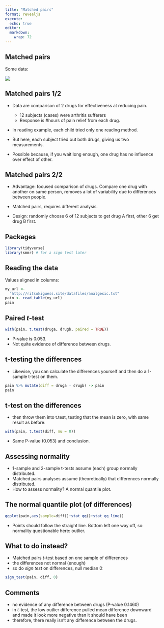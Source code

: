 ```yaml
---
title: "Matched pairs"
format: revealjs
execute:
  echo: true
editor: 
  markdown: 
    wrap: 72
---
```



## Matched pairs

Some data: 

![](Screenshot_2019-04-26_13-41-29)


## Matched pairs 1/2
- Data are comparison of 2 drugs for effectiveness at reducing pain.

     - 12 subjects (cases) were arthritis sufferers
     - Response is #hours of pain relief from each drug.
      
- In reading example, each child tried only one reading method.
- But here, each subject tried out both drugs, giving us two
measurements.
- Possible because, if you wait long enough, one drug has no influence
over effect of other.

## Matched pairs 2/2

- Advantage: focused comparison of drugs. Compare one drug with
another on same person, removes a lot of variability due to differences between people. 

- Matched pairs, requires different analysis.
      
- Design: randomly choose 6 of 12 subjects to get drug A first, other 6
get drug B first.

## Packages


```r
library(tidyverse)
library(smmr) # for a sign test later
```


## Reading the data
Values aligned in columns:  

```r
my_url <- 
  "http://ritsokiguess.site/datafiles/analgesic.txt"
pain <- read_table(my_url)
pain
```

## Paired *t*-test 

\small

```r
with(pain, t.test(druga, drugb, paired = TRUE))
```

\normalsize

- P-value is 0.053. 
- Not quite evidence of difference between drugs.

## t-testing the differences

- Likewise, you can calculate the differences yourself and
then do a 1-sample t-test on them.

```r
pain %>% mutate(diff = druga - drugb) -> pain
pain
```


## t-test on the differences
- then throw them into t.test, testing that the mean is zero, with
same result as before:
```r
with(pain, t.test(diff, mu = 0))
```

- Same P-value (0.053) and conclusion.

## Assessing normality 
- 1-sample and 2-sample t-tests assume (each) group normally
distributed.
- Matched pairs analyses assume (theoretically) that differences
normally distributed.
- How to assess normality? A normal quantile plot.

## The normal quantile plot (of differences)


```r
ggplot(pain,aes(sample=diff))+stat_qq()+stat_qq_line()
```

- Points should follow the straight line. Bottom left one way off, so
normality questionable here: outlier.

## What to do instead?


- Matched pairs $t$-test based on one sample of differences
- the differences not normal (enough)
- so do *sign test* on differences, null median 0:


```r
sign_test(pain, diff, 0)
```


## Comments

- no evidence of any difference between drugs (P-value 0.1460)
- in $t$-test, the low outlier difference pulled mean difference downward and made it look more negative than it should have been
- therefore, there really isn't any difference between the drugs.


